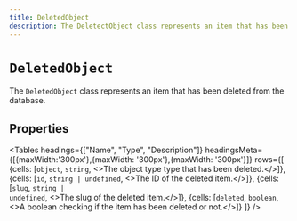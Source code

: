 ```yaml
---
title: DeletedObject
description: The DeletectObject class represents an item that has been deleted from the database.
---
```



# `DeletedObject`

The `DeletedObject` class represents an item that has been deleted from the database.

## Properties


<Tables
  headings={["Name", "Type", "Description"]}
  headingsMeta={[{maxWidth:'300px'},{maxWidth: '300px'},{maxWidth: '300px'}]}
  rows={[
{cells: [<code>object</code>, <code>string</code>, <>The object type type that has been deleted.</>]},
{cells: [<code>id</code>, <code>string | undefined</code>, <>The ID of the deleted item.</>]},
{cells: [<code>slug</code>, <code>string | undefined</code>, <>The slug of the deleted item.</>]},
{cells: [<code>deleted</code>, <code>boolean</code>, <>A boolean checking if the item has been deleted or not.</>]}
  ]}
  />